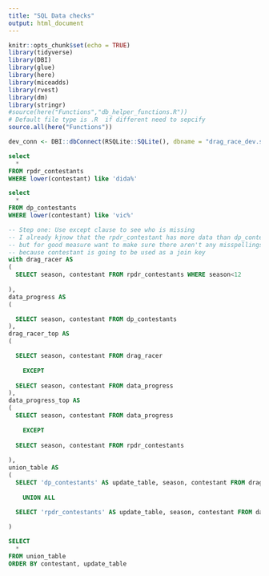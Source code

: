 ```yaml
---
title: "SQL Data checks"
output: html_document
---
```


```r
knitr::opts_chunk$set(echo = TRUE)
library(tidyverse) 
library(DBI)
library(glue)
library(here)
library(miceadds)
library(rvest)
library(dm)
library(stringr)
#source(here("Functions","db_helper_functions.R"))
# Default file type is .R  if different need to sepcify
source.all(here("Functions"))
```

```r
dev_conn <- DBI::dbConnect(RSQLite::SQLite(), dbname = "drag_race_dev.sqlite")
```

```sql
select 
  *
FROM rpdr_contestants
WHERE lower(contestant) like 'dida%' 

```

```sql
select 
  *
FROM dp_contestants
WHERE lower(contestant) like 'vic%' 

```

```sql
-- Step one: Use except clause to see who is missing 
-- I already kjnow that the rpdr_contestant has more data than dp_contestants 
-- but for good measure want to make sure there aren't any misspellings 
-- because contestant is going to be used as a join key 
with drag_racer AS
(
  SELECT season, contestant FROM rpdr_contestants WHERE season<12
  
),
data_progress AS
(

  SELECT season, contestant FROM dp_contestants
),
drag_racer_top AS
(

  SELECT season, contestant FROM drag_racer
  
    EXCEPT 
  
  SELECT season, contestant FROM data_progress 
),
data_progress_top AS 
(
  SELECT season, contestant FROM data_progress 
  
    EXCEPT 
    
  SELECT season, contestant FROM rpdr_contestants
  
),
union_table AS 
(
  SELECT 'dp_contestants' AS update_table, season, contestant FROM drag_racer_top
  
    UNION ALL 
  
  SELECT 'rpdr_contestants' AS update_table, season, contestant FROM data_progress_top 

)

SELECT 
  * 
FROM union_table
ORDER BY contestant, update_table

```
